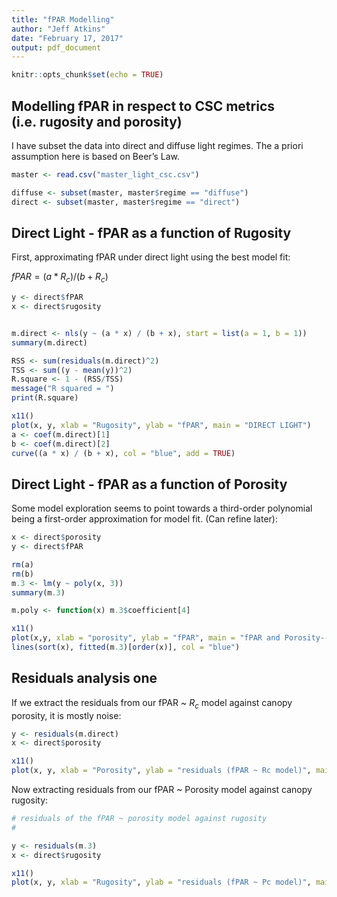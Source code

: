 ```yaml
---
title: "fPAR Modelling"
author: "Jeff Atkins"
date: "February 17, 2017"
output: pdf_document
---
```


```r
knitr::opts_chunk$set(echo = TRUE)
```

## Modelling fPAR in respect to CSC metrics (i.e. rugosity and porosity)

I have subset the data into direct and diffuse light regimes. The a priori assumption here is based on Beer's Law.

```r
master <- read.csv("master_light_csc.csv")

diffuse <- subset(master, master$regime == "diffuse")
direct <- subset(master, master$regime == "direct")
```

## Direct Light - fPAR as a function of Rugosity

First, approximating fPAR under direct light using the best model fit:

$fPAR = (a * R_{c}) / (b + R_{c})$

```r
y <- direct$fPAR
x <- direct$rugosity


m.direct <- nls(y ~ (a * x) / (b + x), start = list(a = 1, b = 1))
summary(m.direct)

RSS <- sum(residuals(m.direct)^2)
TSS <- sum((y - mean(y))^2)
R.square <- 1 - (RSS/TSS)
message("R squared = ")
print(R.square)

x11()
plot(x, y, xlab = "Rugosity", ylab = "fPAR", main = "DIRECT LIGHT")
a <- coef(m.direct)[1]
b <- coef(m.direct)[2]
curve((a * x) / (b + x), col = "blue", add = TRUE)
```

## Direct Light - fPAR as a function of Porosity

Some model exploration seems to point towards a third-order polynomial being a first-order approximation for model fit. (Can refine later):

```r
x <- direct$porosity
y <- direct$fPAR

rm(a)
rm(b)
m.3 <- lm(y ~ poly(x, 3))
summary(m.3)

m.poly <- function(x) m.3$coefficient[4]

x11()
plot(x,y, xlab = "porosity", ylab = "fPAR", main = "fPAR and Porosity--direct light")
lines(sort(x), fitted(m.3)[order(x)], col = "blue")
```


## Residuals analysis one

If we extract the residuals from our fPAR ~ $R_c$ model against canopy porosity, it is mostly noise:

```r
y <- residuals(m.direct)
x <- direct$porosity

x11()
plot(x, y, xlab = "Porosity", ylab = "residuals (fPAR ~ Rc model)", main = "Residuals of fPAR ~ Rc against Porosity")
```

Now extracting residuals from our fPAR ~ Porosity model against canopy rugosity:

```r
# residuals of the fPAR ~ porosity model against rugosity
# 

y <- residuals(m.3)
x <- direct$rugosity

x11()
plot(x, y, xlab = "Rugosity", ylab = "residuals (fPAR ~ Pc model)", main = "Residuals of fPAR ~ Pc against Rugosity")
```
